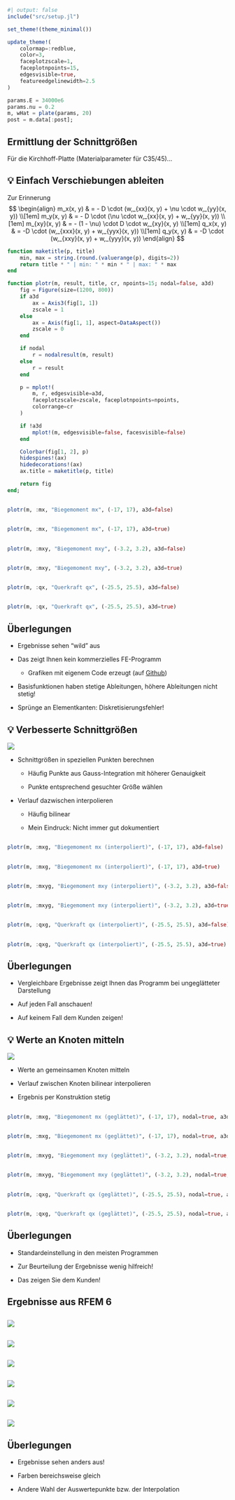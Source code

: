 ```julia
#| output: false
include("src/setup.jl")

set_theme!(theme_minimal())

update_theme!(
    colormap=:redblue,
    color=3,
    faceplotzscale=1,
    faceplotnpoints=15,
    edgesvisible=true,
    featureedgelinewidth=2.5
)

params.E = 34000e6
params.nu = 0.2
m, wHat = plate(params, 20)
post = m.data[:post];
```


## Ermittlung der Schnittgrößen

Für die Kirchhoff-Platte (Materialparameter für C35/45)...


## 💡 Einfach Verschiebungen ableiten {.smaller}

Zur Erinnerung
$$
\begin{align}
  m_x(x, y) & = - D \cdot (w,_{xx}(x, y) + \nu \cdot w,_{yy}(x, y))
  \\[1em]
  m_y(x, y) & = - D \cdot (\nu \cdot w,_{xx}(x, y) + w,_{yy}(x, y))
  \\[1em]
  m_{xy}(x, y) & = - (1 - \nu)  \cdot D \cdot w,_{xy}(x, y)
  \\[1em]
  q_x(x, y) & = -D \cdot (w,_{xxx}(x, y) + w,_{yyx}(x, y))
  \\[1em]
  q_y(x, y) & = -D \cdot (w,_{xxy}(x, y) + w,_{yyy}(x, y))
\end{align}
$$


```julia
function maketitle(p, title)
    min, max = string.(round.(valuerange(p), digits=2))
    return title * " | min: " * min * " | max: " * max
end

function plotr(m, result, title, cr, npoints=15; nodal=false, a3d)
    fig = Figure(size=(1200, 800))
    if a3d
        ax = Axis3(fig[1, 1])
        zscale = 1
    else
        ax = Axis(fig[1, 1], aspect=DataAspect())
        zscale = 0
    end

    if nodal
        r = nodalresult(m, result)
    else
        r = result
    end

    p = mplot!(
        m, r, edgesvisible=a3d,
        faceplotzscale=zscale, faceplotnpoints=npoints,
        colorrange=cr
    )

    if !a3d
        mplot!(m, edgesvisible=false, facesvisible=false)
    end

    Colorbar(fig[1, 2], p)
    hidespines!(ax)
    hidedecorations!(ax)
    ax.title = maketitle(p, title)

    return fig
end;
```

## {.smaller}
```julia
plotr(m, :mx, "Biegemoment mx", (-17, 17), a3d=false)
```

## {.smaller}
```julia
plotr(m, :mx, "Biegemoment mx", (-17, 17), a3d=true)
```

## {.smaller}
```julia
plotr(m, :mxy, "Biegemoment mxy", (-3.2, 3.2), a3d=false)
```

## {.smaller}
```julia
plotr(m, :mxy, "Biegemoment mxy", (-3.2, 3.2), a3d=true)
```

## {.smaller}
```julia
plotr(m, :qx, "Querkraft qx", (-25.5, 25.5), a3d=false)
```

## {.smaller}
```julia
plotr(m, :qx, "Querkraft qx", (-25.5, 25.5), a3d=true)
```


## Überlegungen

- Ergebnisse sehen "wild" aus

- Das zeigt Ihnen kein kommerzielles FE-Programm

  - Grafiken mit eigenem Code erzeugt (auf [Github](https://github.com/matthiasbaitsch/finite-elemente-in-der-baupraxis))

- Basisfunktionen haben stetige Ableitungen, höhere Ableitungen nicht stetig!

- Sprünge an Elementkanten: Diskretisierungsfehler!


## 💡 Verbesserte Schnittgrößen {.smaller}

![](00-pics/interpolation.svg)

- Schnittgrößen in speziellen Punkten berechnen

  - Häufig Punkte aus Gauss-Integration mit höherer Genauigkeit

  - Punkte entsprechend gesuchter Größe wählen

- Verlauf dazwischen interpolieren

  - Häufig bilinear

  - Mein Eindruck: Nicht immer gut dokumentiert


## {.smaller}
```julia
plotr(m, :mxg, "Biegemoment mx (interpoliert)", (-17, 17), a3d=false)
```


## {.smaller}
```julia
plotr(m, :mxg, "Biegemoment mx (interpoliert)", (-17, 17), a3d=true)
```


## {.smaller}
```julia
plotr(m, :mxyg, "Biegemoment mxy (interpoliert)", (-3.2, 3.2), a3d=false)
```


## {.smaller}
```julia
plotr(m, :mxyg, "Biegemoment mxy (interpoliert)", (-3.2, 3.2), a3d=true)
```


## {.smaller}
```julia
plotr(m, :qxg, "Querkraft qx (interpoliert)", (-25.5, 25.5), a3d=false)
```


## {.smaller}
```julia
plotr(m, :qxg, "Querkraft qx (interpoliert)", (-25.5, 25.5), a3d=true)
```


## Überlegungen

- Vergleichbare Ergebnisse zeigt Ihnen das Programm bei ungeglätteter Darstellung

- Auf jeden Fall anschauen!

- Auf keinem Fall dem Kunden zeigen!


## 💡 Werte an Knoten mitteln {.smaller}

![](00-pics/mittelung.svg)

- Werte an gemeinsamen Knoten mitteln

- Verlauf zwischen Knoten bilinear interpolieren

- Ergebnis per Konstruktion stetig


## {.smaller}
```julia
plotr(m, :mxg, "Biegemoment mx (geglättet)", (-17, 17), nodal=true, a3d=false)
```


## {.smaller}
```julia
plotr(m, :mxg, "Biegemoment mx (geglättet)", (-17, 17), nodal=true, a3d=true)
```


## {.smaller}
```julia
plotr(m, :mxyg, "Biegemoment mxy (geglättet)", (-3.2, 3.2), nodal=true, a3d=false)
```


## {.smaller}
```julia
plotr(m, :mxyg, "Biegemoment mxy (geglättet)", (-3.2, 3.2), nodal=true, a3d=true)
```


## {.smaller}
```julia
plotr(m, :qxg, "Querkraft qx (geglättet)", (-25.5, 25.5), nodal=true, a3d=false)
```

## {.smaller}
```julia
plotr(m, :qxg, "Querkraft qx (geglättet)", (-25.5, 25.5), nodal=true, a3d=true)
```


## Überlegungen

- Standardeinstellung in den meisten Programmen

- Zur Beurteilung der Ergebnisse wenig hilfreich!

- Das zeigen Sie dem Kunden!


## Ergebnisse aus RFEM 6

##
![](00-pics/rfem/00-pics/mx.png)

##
![](00-pics/rfem/00-pics/mx_s.png)

##
![](00-pics/rfem/00-pics/mxy.png)

##
![](00-pics/rfem/00-pics/mxy_s.png)

##
![](00-pics/rfem/00-pics/vx.png)

##
![](00-pics/rfem/00-pics/vx_s.png)


## Überlegungen

- Ergebnisse sehen anders aus!

- Farben bereichsweise gleich

- Andere Wahl der Auswertepunkte bzw. der Interpolation





